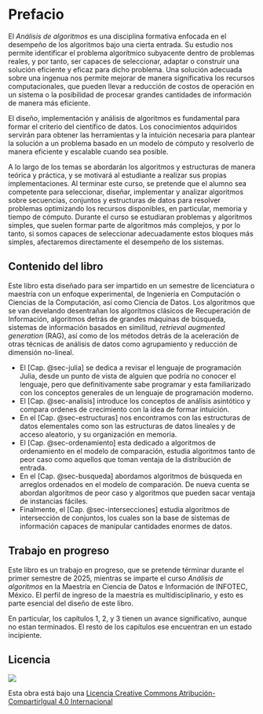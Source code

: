 # Prefacio {.unnumbered}

El *Análisis de algoritmos* es una disciplina formativa enfocada en el desempeño de los algoritmos bajo una cierta entrada. Su estudio nos permite identificar el problema algorítmico subyacente dentro de problemas reales, y por tanto, ser capaces de seleccionar, adaptar o construir una solución eficiente y eficaz para dicho problema. Una solución adecuada sobre una ingenua nos permite mejorar de manera significativa los recursos computacionales, que pueden llevar a reducción de costos de operación en un sistema o la posibilidad de procesar grandes cantidades de información de manera más eficiente.

El diseño, implementación y análisis de algoritmos es fundamental para formar el criterio del científico de datos. Los conocimientos adquiridos servirán para obtener las herramientas y la intuición necesaria para plantear la solución a un problema basado en un modelo de cómputo y resolverlo de manera eficiente y escalable cuando sea posible.

A lo largo de los temas se abordarán los algoritmos y estructuras de manera teórica y práctica, y se motivará al estudiante a realizar sus propias implementaciones. Al terminar este curso, se pretende que el alumno sea competente para seleccionar, diseñar, implementar y analizar algoritmos sobre secuencias, conjuntos y estructuras de datos para resolver problemas optimizando los recursos disponibles, en particular, memoria y tiempo de cómputo. Durante el curso se estudiaran problemas y algoritmos simples, que suelen formar parte de algoritmos más complejos, y por lo tanto, si somos capaces de seleccionar adecuadamente estos bloques más simples, afectaremos directamente el desempeño de los sistemas. 

## Contenido del libro
Este libro esta diseñado para ser impartido en un semestre de licenciatura o maestría con un enfoque experimental, de Ingeniería en Computación o Ciencias de la Computación, así como Ciencia de Datos. Los algoritmos que se van develando desentrañan los algoritmos clásicos de Recuperación de Información, algoritmos detrás de grandes máquinas de búsqueda, sistemas de información basados en similitud, _retrieval augmented generation_ (RAG), así como de los métodos detrás de la aceleración de otras técnicas de análisis de datos como agrupamiento y reducción de dimensión no-lineal.

- El [Cap. @sec-julia] se dedica a revisar el lenguaje de programación Julia, desde un punto de vista de alguien que podría no conocer el lenguaje, pero que definitivamente sabe programar y esta familiarizado con los conceptos generales de un lenguaje de programación moderno.
- El [Cap. @sec-analisis] introduce los conceptos de análisis asintótico y compara ordenes de crecimiento con la idea de formar intuición.
- En el [Cap. @sec-estructuras] nos encontramos con las estructuras de datos elementales como son las estructuras de datos lineales y de acceso aleatorio, y su organización en memoria. 
- El [Cap. @sec-ordenamiento] esta dedicado a algoritmos de ordenamiento en el modelo de comparación, estudia algoritmos tanto de peor caso como aquellos que toman ventaja de la distribución de entrada.
- En el [Cap. @sec-busqueda] abordamos algoritmos de búsqueda en arreglos ordenados en el modelo de comparación. De nueva cuenta se abordan algoritmos de peor caso y algoritmos que pueden sacar ventaja de instancias fáciles.
- Finalmente, el [Cap. @sec-intersecciones] estudia algoritmos de intersección de conjuntos, los cuales son la base de sistemas de información capaces de manipular cantidades enormes de datos.

## Trabajo en progreso

Este libro es un trabajo en progreso, que se pretende términar durante el primer semestre de 2025, mientras se imparte el curso _Análisis de algoritmos_ en la Maestría en Ciencia de Datos e Información de INFOTEC, México. El perfil de ingreso de la maestría es multidisciplinario, y esto es parte esencial del diseño de este libro.

En particular, los capítulos 1, 2, y 3 tienen un avance significativo, aunque no estan terminados. El resto de los capítulos ese encuentran en un estado incipiente.

## Licencia

[![](https://i.creativecommons.org/l/by-sa/4.0/88x31.png)](http://creativecommons.org/licenses/by-sa/4.0/)

Esta obra está bajo una [Licencia Creative Commons Atribución-CompartirIgual 4.0 Internacional](http://creativecommons.org/licenses/by-sa/4.0/)
